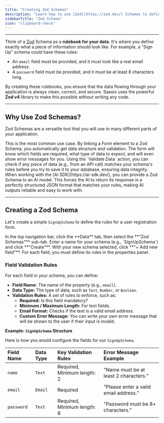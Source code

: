 ```yaml
---
title: "Creating Zod Schemas"
description: "Learn how to use [Zod](https://zod.dev/) Schemas to define the structure and validation rules for your application's data, ensuring consistency across forms, workflows, and AI tools."
sidebarTitle: "Zod Schema"
icon: "clipboard-check"
---
```


---

Think of a [Zod](https://zod.dev/) Schema as a **rulebook for your data**. It's where you define exactly what a piece of information should look like. For example, a "Sign Up" schema could have these rules:

- An `email` field must be provided, and it must look like a real email address.
- A `password` field must be provided, and it must be at least 8 characters long.

By creating these rulebooks, you ensure that the data flowing through your application is always clean, correct, and secure. Saasio uses the powerful **Zod v4** library to make this possible without writing any code.

---

## Why Use Zod Schemas?

Zod Schemas are a versatile tool that you will use in many different parts of your application.

<CardGroup cols={3}>
  <Card title="Powering Your Forms" icon="list">
    This is the most common use case. By linking a Form element to a Zod Schema,
    you automatically get data structure and validation. The form will know
    which fields are required, what type of data to expect, and will even show
    error messages for you.
  </Card>
  <Card title="Validating Data in Workflows" icon="check-double">
    Using the `Validate Data` action, you can check if any piece of data (e.g.,
    from an API call) matches your schema's rules before you try to save it to
    your database, ensuring data integrity.
  </Card>
  <Card title="Structuring AI Outputs" icon="robot">
    When working with the [AI SDK](https://ai-sdk.dev/), you can provide a Zod
    Schema to an AI model. This forces the AI to return its response in a
    perfectly structured JSON format that matches your rules, making AI outputs
    reliable and easy to work with.
  </Card>
</CardGroup>

---

## Creating a Zod Schema

Let's create a simple `SignUpSchema` to define the rules for a user registration form.

<Steps>
<Step title="1. Navigate to the Zod Schemas Tab">
In the top navigation bar, click the **Data** tab, then select the **"Zod Schemas"** sub-tab.
</Step>

<Step title="2. Create a New Schema">
  Enter a name for your schema (e.g., `SignUpSchema`) and click **"Create"**.
</Step>

<Step title="3. Add Fields and Validation Rules">
With your new schema selected, click **"+ Add new field"**. For each field, you must define its rules in the properties panel.
</Step>
</Steps>

### Field Validation Rules

For each field in your schema, you can define:

- **Field Name:** The name of the property (e.g., `email`).
- **Data Type:** The type of data, such as `Text`, `Number`, or `Boolean`.
- **Validation Rules:** A set of rules to enforce, such as:
  - **Required:** Is this field mandatory?
  - **Minimum / Maximum Length:** For text fields.
  - **Email Format:** Checks if the text is a valid email address.
  - **Custom Error Message:** You can write your own error message that will be shown to the user if their input is invalid.

**Example: `SignUpSchema` Structure**

Here is how you would configure the fields for our `SignUpSchema`.

| Field Name | Data Type | Key Validation Rules        | Error Message Example                 |
| :--------- | :-------- | :-------------------------- | :------------------------------------ |
| `name`     | `Text`    | Required, Minimum length: 2 | "Name must be at least 2 characters." |
| `email`    | `Email`   | Required                    | "Please enter a valid email address." |
| `password` | `Text`    | Required, Minimum length: 8 | "Password must be 8+ characters."     |
